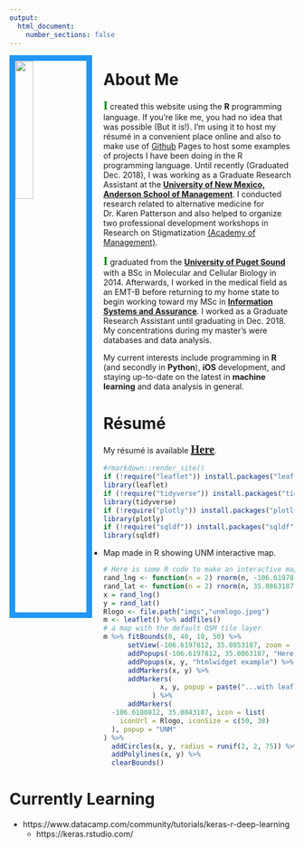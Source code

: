 ```yaml
---
output:
  html_document:
    number_sections: false
---
```

<img src="profile.jpg" style="width:25%; border:10px solid; border-color: #2196f3; margin-right: 20px" align="left">

# About Me
<span style="color:green;font-family: 'Times'; font-size: 20px;"> **I**</span> created this website using the **R** programming language. If you're like me, you had no idea that was possible (But it is!). I'm using it to host my résumé in a convenient place online and also to make use of [Github](www.github.com) Pages to host some examples of projects I have been doing in the R programming language. Until recently (Graduated Dec. 2018), I was working as a Graduate Research Assistant at the **[University of New Mexico, Anderson School of Management](https://www.mgt.unm.edu/)**. I conducted research related to alternative medicine for Dr. Karen Patterson and also helped to organize two professional development workshops in Research on Stigmatization [(Academy of Management)](https://aom.org/).

<span style="color:green;font-family: 'Times'; font-size: 20px;"> **I**</span> graduated from the **[University of Puget Sound](https://www.pugetsound.edu/)** with a BSc in Molecular and Cellular Biology in 2014. Afterwards, I worked in the medical field as an EMT-B before returning to my home state to begin working toward my MSc in **[Information Systems and Assurance](https://msisa.mgt.unm.edu/default.asp?dd=masters)**. I worked as a Graduate Research Assistant until graduating in Dec. 2018. My concentrations during my master's were databases and data analysis.

My current interests include programming in **R** (and secondly in **Python**), **iOS** development, and staying up-to-date on the latest in **machine learning** and data analysis in general.

# Résumé

My résumé is available <span style="color:green;font-family: 'Times'; font-size: 20px;"> **[Here](resume.pdf)**</span>.

```r
#rmarkdown::render_site()
if (!require("leaflet")) install.packages("leaflet")
library(leaflet)
if (!require("tidyverse")) install.packages("tidyverse")
library(tidyverse)
if (!require("plotly")) install.packages("plotly")
library(plotly)
if (!require("sqldf")) install.packages("sqldf")
library(sqldf)
```

 * Map made in R showing UNM interactive map.
```r
# Here is some R code to make an interactive map view.
rand_lng <- function(n = 2) rnorm(n, -106.6197812, .005)
rand_lat <- function(n = 2) rnorm(n, 35.0863187, .005)
x = rand_lng()
y = rand_lat()
Rlogo <- file.path("imgs","unmlogo.jpeg")
m <- leaflet() %>% addTiles()
# a map with the default OSM tile layer
m %>% fitBounds(0, 40, 10, 50) %>%
      setView(-106.6197812, 35.0853187, zoom = 16) %>%
      addPopups(-106.6197812, 35.0863187, "Here is the <b>Anderson School of Management</b>, UNM") %>%
      addPopups(x, y, "htmlwidget example") %>%
      addMarkers(x, y) %>%
      addMarkers(
              x, y, popup = paste("...with leaflet package", sample(LETTERS, 10))
            ) %>% 
      addMarkers(
  -106.6180812, 35.0843187, icon = list(
    iconUrl = Rlogo, iconSize = c(50, 38)
  ), popup = "UNM"
) %>% 
  addCircles(x, y, radius = runif(2, 2, 75)) %>%
  addPolylines(x, y) %>%
  clearBounds()
```

# Currently Learning

* https://www.datacamp.com/community/tutorials/keras-r-deep-learning
  * https://keras.rstudio.com/


